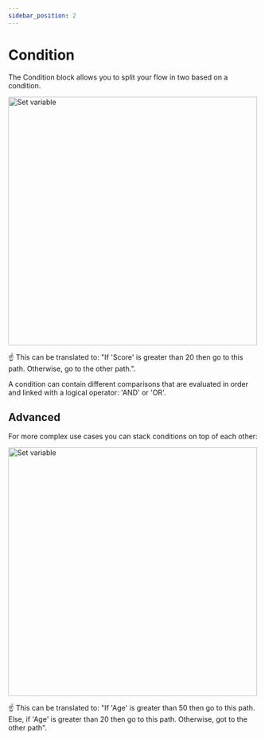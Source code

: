 ```yaml
---
sidebar_position: 2
---
```



# Condition

The Condition block allows you to split your flow in two based on a condition.

<img src="/img/blocks/logic/condition.webp" width="500" alt="Set variable" />

☝️ This can be translated to: "If 'Score' is greater than 20 then go to this path. Otherwise, go to the other path.".

A condition can contain different comparisons that are evaluated in order and linked with a logical operator: 'AND' or 'OR'.

## Advanced

For more complex use cases you can stack conditions on top of each other:

<img src="/img/blocks/logic/condition-2.webp" width="500" alt="Set variable" />

☝️ This can be translated to: "If 'Age' is greater than 50 then go to this path. Else, if 'Age' is greater than 20 then go to this path. Otherwise, got to the other path".
